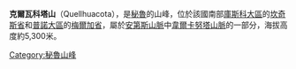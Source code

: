 {{Coord|14|9|8|S|70|51|0|W|display=title}}

'''克爾瓦科塔山'''（Quellhuacota），是[[秘魯|秘魯]]的山峰，位於該國南部[[庫斯科大區|庫斯科大區]]的[[坎奇斯省|坎奇斯省]]和[[普諾大區|普諾大區]]的[[梅爾加省|梅爾加省]]，屬於[[安第斯山脈|安第斯山脈]]中[[韋爾卡努塔山脈|韋爾卡努塔山脈]]的一部分，海拔高度約5,300米。

{{Peru-geo-stub}}
[[Category:秘魯山峰|Category:秘魯山峰]]